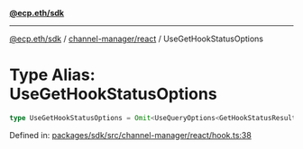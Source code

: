[**@ecp.eth/sdk**](../../../index.mdx)

***

[@ecp.eth/sdk](/sdk-reference/index.mdx) / [channel-manager/react](/sdk-reference/channel-manager/react/index.mdx) / UseGetHookStatusOptions

# Type Alias: UseGetHookStatusOptions

```ts
type UseGetHookStatusOptions = Omit<UseQueryOptions<GetHookStatusResult, Error>, "queryKey" | "queryFn">;
```

Defined in: [packages/sdk/src/channel-manager/react/hook.ts:38](https://github.com/ecp-eth/comments-monorepo/blob/main/packages/sdk/src/channel-manager/react/hook.ts#L38)
